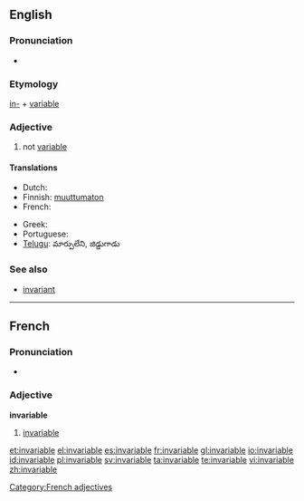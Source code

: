 ==English==

===Pronunciation===
* {{audio|en-us-invariable.ogg|Audio (US)}}

===Etymology===
[[in-]] + [[variable]]

===Adjective===
{{en-adj}}

# not [[variable]]

====Translations====
{{trans-top|not variable}}
* Dutch: {{t-|nl|veranderlijk}}
* Finnish: [[muuttumaton]]
* French: {{t+|fr|invariable}}
{{trans-mid}}
* Greek: {{t+|el|άκλιτο|sc=Grek}}
* Portuguese: {{t+|pt|invariável}}
* [[Telugu]]: మార్పులేని, జిడ్డుగాడు
{{trans-bottom}}

===See also===
* [[invariant]]<!-- or is it a synonym? -->

----

==French==

===Pronunciation===
* {{audio|Fr-invariable.ogg|Audio}}

===Adjective===
'''invariable'''

# [[#English|invariable]]

[[Category:French adjectives]]

[[et:invariable]]
[[el:invariable]]
[[es:invariable]]
[[fr:invariable]]
[[gl:invariable]]
[[io:invariable]]
[[id:invariable]]
[[pl:invariable]]
[[sv:invariable]]
[[ta:invariable]]
[[te:invariable]]
[[vi:invariable]]
[[zh:invariable]]